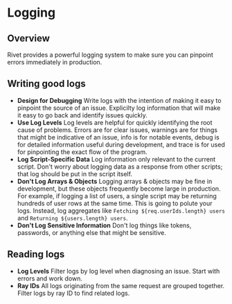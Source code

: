 # Logging

## Overview

Rivet provides a powerful logging system to make sure you can pinpoint errors immediately in production.

## Writing good logs

- **Design for Debugging** Write logs with the intention of making it easy to pinpoint the source of an issue. Explicilty log information that will make it easy to go back and identify issues quickly.
- **Use Log Levels** Log levels are helpful for quickly identifying the root cause of problems. Errors are for clear issues, warnings are for things that might be indicative of an issue, info is for notable events, debug is for detailed information useful during development, and trace is for used for pinpointing the exact flow of the program.
- **Log Script-Specific Data** Log information only relevant to the current script. Don't worry about logging data as a response from other scripts; that log should be put in the script itself.
- **Don't Log Arrays & Objects** Logging arrays & objects may be fine in development, but these objects frequently become large in production. For example, if logging a list of users, a single script may be returning hundreds of user rows at the same time. This is going to polute your logs. Instead, log aggregates like `Fetching ${req.userIds.length} users` and `Returning ${users.length} users`.
- **Don't Log Sensitive Information** Don't log things like tokens, passwords, or anything else that might be sensitive.

## Reading logs

- **Log Levels** Filter logs by log level when diagnosing an issue. Start with errors and work down.
- **Ray IDs** All logs originating from the same request are grouped together. Filter logs by ray ID to find related logs.

